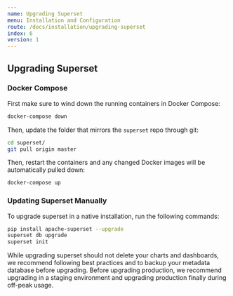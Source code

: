 ```yaml
---
name: Upgrading Superset
menu: Installation and Configuration
route: /docs/installation/upgrading-superset
index: 6
version: 1
---
```


## Upgrading Superset

### Docker Compose

First make sure to wind down the running containers in Docker Compose:

```bash
docker-compose down
```

Then, update the folder that mirrors the `superset` repo through git:

```bash
cd superset/
git pull origin master
```

Then, restart the containers and any changed Docker images will be automatically pulled down:

```bash
docker-compose up
```

### Updating Superset Manually

To upgrade superset in a native installation, run the following commands:

```bash
pip install apache-superset --upgrade
superset db upgrade
superset init
```

While upgrading superset should not delete your charts and dashboards, we recommend following best
practices and to backup your metadata database before upgrading. Before upgrading production, we
recommend upgrading in a staging environment and upgrading production finally during off-peak usage.
